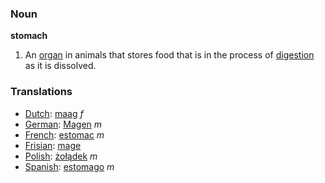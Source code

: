 === Noun ===

'''stomach'''

#An [[organ]] in animals that stores food that is in the process of [[digestion]] as it is dissolved.

=== Translations ===
*[[Dutch]]: [[maag]] ''f''
*[[German]]: [[Magen]] ''m''
*[[French]]: [[estomac]] ''m''
*[[Frisian]]: [[mage]]
*[[Polish]]: [[żołądek]] ''m''
*[[Spanish]]: [[estomago]] ''m''